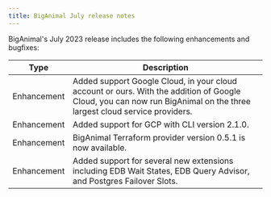 ```yaml
---
title: BigAnimal July release notes
---
```


BigAnimal's July 2023 release includes the following enhancements and bugfixes:

|    Type     |                                                                              Description                                                                              |
| ----------- | --------------------------------------------------------------------------------------------------------------------------------------------------------------------- |
| Enhancement | Added support Google Cloud, in your cloud account or ours. With the addition of Google Cloud, you can now run BigAnimal on the three largest cloud service providers. |
| Enhancement | Added support for GCP with CLI version 2.1.0.                                                                                                                         |
| Enhancement | BigAnimal Terraform provider version 0.5.1 is now available.                                                                                                          |
| Enhancement | Added support for several new extensions including EDB Wait States, EDB Query Advisor, and Postgres Failover Slots.                                                   |

